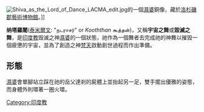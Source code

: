 {{unreferenced|time=2016-10-28T02:44:08+00:00}}
[[File:Shiva_as_the_Lord_of_Dance_LACMA_edit.jpg|thumb]]的一個[[濕婆|濕婆]]銅像，藏於[[洛杉磯郡藝術博物館|洛杉磯郡藝術博物館]]。]]

'''纳塔羅闍'''([[泰米爾文|泰米爾文]]: "நடராசர்" or ''Kooththan'' கூத்தன்)，又稱'''宇宙之舞'''或'''毀滅之舞'''，是[[印度教|印度教]]毁滅之神[[濕婆|濕婆]]的一個狀態，祂作為一個舞者去完成祂的神舞以摧毁一個疲憊的宇宙，並為了創造之神[[梵天|梵天]]啟動創世過程而作出準備。

==形態==

[[濕婆|濕婆]]會單腳站立踩在祂的岳父達剎的屍體上並抬起另一足，雙手擺出優雅的姿態，而身體外則環著一圈火環。

[[Category:印度教|Category:印度教]]